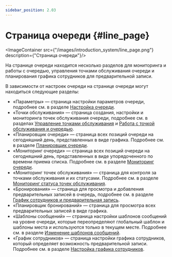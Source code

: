 ```yaml
---
sidebar_position: 2.03
---
```



# Страница очереди {#line_page}

<ImageContainer src={"/images/introduction_system/line_page.png"} description={"Страница очереди"}/>

На странице очереди находится несколько разделов для мониторинга и работы с очередью, управления точками обслуживания очереди и планирования графика сотрудников для предварительной записи.

В зависимости от настроек очереди на странице очереди могут находиться следующие разделы:
-   «Параметры» — страница настройки параметров очереди, подробнее см. в разделе [Настройка очереди](../lines_management/line_settings/line_settings.mdx).
-   «Точки обслуживания» — страница создания, настройки и мониторинга точек обслуживания очереди, подробнее см. в разделах [Управление точками обслуживания](../checkpoint_management/checkpoint_management.mdx) и [Работа с точкой обслуживания и очередью](../working_with_checkpoint/working_with_checkpoint.mdx).
-   «Планировщик очереди» — страница всех позиций очереди на сегодняшний день, представленных в виде графика. Подробнее см. в разделе [Планировщик очереди](../working_with_checkpoint/monitorings/today_planning.mdx).
-   «Мониторинг очереди» — страница всех позиций очереди на сегодняшний день, представленных в виде упорядоченного по времени приема списка. Подробнее см. в разделе [Мониторинг очереди](../working_with_checkpoint/monitorings/line_monitoring.mdx).
-   «Мониторинг точек обслуживания» — страница для контроля за точками обслуживания и их статусами. Подробнее см. в разделе [Мониторинг статуса точек обслуживания](../working_with_checkpoint/monitorings/line_state_monitoring.mdx).
-   «Бронирования» — страница для просмотра и добавления предварительных записей в очередь, подробнее см. в разделе [График сотрудников и предварительная запись](../reservations_and_employee_schedule/reservations_and_employee_schedule.mdx).
-   «Планировщик бронирований» — страница для просмотра всех предварительных записей в виде графика.
-   «Шаблоны сообщений» — страница настройки шаблонов сообщений на уровне очереди, которые переопределяют глобальный шаблон и шаблоны места и используются только в текущем месте. Подробнее см. в разделе [Изменение шаблонов сообщений](../message_templates/message_templates_setting.mdx).
-   «График сотрудников» — страница настройки графика сотрудников, который определяет возможность предварительной записи. Подробнее см. в разделе [Настройка графика сотрудников](../reservations_and_employee_schedule/setting_employee_schedule.mdx).
